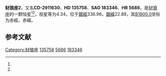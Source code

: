 {{Starbox begin
| name = 豺狼座2
}}
{{Starbox observe
| epoch = [[J2000.0|J2000.0]]
| constell = [[豺狼座|豺狼座]]<ref name=SIMBAD>{{cite web
 | url=http://simbad.u-strasbg.fr/simbad/sim-id?Ident=HR+5686
 | title =Pulsating variable Star
 | publisher=Centre de Données astronomiques de Strasbourg
 | work=SIMBAD
 | accessdate=2012-07-13}}</ref><ref name=DATA>{{cite web
 | url=http://vizier.u-strasbg.fr/viz-bin/VizieR-5?-out.add=.&-source=5050&-corr=PK=HR&-out.max=9999&HR=5686
 | title=VizieR Detailed Page
 | accessdate=2012-07-13
 | archive-date=2016-03-05
 | archive-url=https://web.archive.org/web/20160305221458/http://vizier.u-strasbg.fr/viz-bin/VizieR-5?-out.add=.&-source=5050&-corr=PK=HR&-out.max=9999&HR=5686
 | dead-url=no
 }}</ref>
| 星官 = 
| ra = {{RA|15|17|49.9}}<ref name=SIMBAD /><ref name=DATA />
| dec = {{DEC|-30|8|56}}<ref name=SIMBAD /><ref name=DATA />
| appmag_v = 4.34<ref name=SIMBAD /><ref name=DATA />
}}
{{Starbox character
| class = G9IIIaFe1<ref name=SIMBAD /><ref name=DATA />
| b-v = 1.1<ref name=SIMBAD /><ref name=DATA />
| u-b = 1.07<ref name=SIMBAD /><ref name=DATA />
| r-i = 0.56<ref name=SIMBAD /><ref name=DATA />
| variable = 
}}
{{Starbox astrometry
| radial_v = 1.07
| prop_mo_ra = -4
| parallax = 0.018
| p_error = 
}}
{{Starbox catalog
| names =CD-2911630，[[SAO星表|SAO]] 183346，[[HD星表|HD]] 135758，[[HR星表|HR]] 5686}}
{{Starbox reference |Simbad=HR+5686}}
{{Starbox end}}

'''豺狼座2'''，又名'''CD-2911630'''，'''HD 135758'''、'''SAO 183346'''、'''HR 5686'''，是[[豺狼座|豺狼座]]的一颗恒星<ref name=SIMBAD /><ref name=DATA />，视星等为4.34，位于[[銀道座標系|銀經]]336.96，[[銀道座標系|銀緯]]22.88，其[[B1900.0|B1900.0]]坐标为赤經{{RA|15|11|44.6}}，赤緯{{DEC|-29|22.88|51}}。

== 参考文献 ==
{{reflist}}

{{star-stub}}

{{豺狼座恒星}}
[[Category:豺狼座|Category:豺狼座]]
[[Category:HD和HDE天體|135758]]
[[Category:HR天體|5686]]
[[Category:SAO天體|183346]]